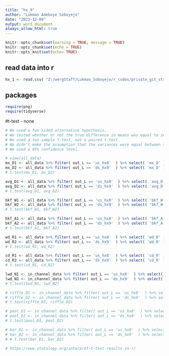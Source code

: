 ```yaml
---
title: "hx_9"
author: "Lukman Adeboye Soboyejo"
date: "2023-12-09"
output: word_document
always_allow_html: true
---
```


```r

knitr::opts_chunk$set(warning = TRUE, message = TRUE) 
knitr::opts_chunk$set(echo = TRUE)
knitr::opts_knit$set(echo= TRUE)

```


## read data into r
```r
hx_1 <- read.csv( "Z:/wergStaff/Lukman_Soboyejo/r_codes/private_git_stream_data/lucas_WERG/data/hx_1.csv" )
```

## packages
```r

require(png)
require(tidyverse)

```


#t-test
- none
```r

# We used a two-sided alternative hypothesis.
# We tested whether or not the true difference in means was equal to zero.
# We used a two sample t-test, not a paired t-test.
# We didn’t make the assumption that the variances were equal between the groups.
# We used a 95% confidence level.

# view(all_data)
mx_D1 <- all_data %>% filter( out_L == 'us_hx8'  ) %>% select( 'mx_D' ) 
mx_D2 <- all_data %>% filter( out_L == 'ds_hx9'  ) %>% select( 'mx_D' ) 
# t.test(mx_D1, mx_D2)

avg_D1 <- all_data %>% filter( out_L == 'us_hx8'  ) %>% select( 'avg_D' ) 
avg_D2 <- all_data %>% filter( out_L == 'ds_hx9'  ) %>% select( 'avg_D' ) 
# t.test(avg_D1, avg_D2)

bkf_W1 <- all_data %>% filter( out_L == 'us_hx8'  ) %>% select( 'bkf_W' ) 
bkf_W2 <- all_data %>% filter( out_L == 'ds_hx9'  ) %>% select( 'bkf_W' ) 
# t.test(bkf_W1, bkf_W2)

bkf_A1 <- all_data %>% filter( out_L == 'us_hx8'  ) %>% select( 'bkf_A' ) 
bkf_A2 <- all_data %>% filter( out_L == 'ds_hx9'  ) %>% select( 'bkf_A' ) 
# t.test(bkf_A1, bkf_A2)

wd_R1 <- all_data %>% filter( out_L == 'us_hx8'  ) %>% select( 'wd_R' ) 
wd_R2 <- all_data %>% filter( out_L == 'ds_hx9'  ) %>% select( 'wd_R' ) 
# t.test(wd_R1, wd_R2)

cd_R1 <- all_data %>% filter( out_L == 'us_hx8'  ) %>% select( 'cd_R' ) 
cd_R2 <- all_data %>% filter( out_L == 'ds_hx9'  ) %>% select( 'cd_R' ) 
# t.test(cd_R1, cd_R2)

lwd_N1 <- in_channel_data %>% filter( out_L == 'us_hx8'  ) %>% select( 'lwd_N' ) 
lwd_N2 <- in_channel_data %>% filter( out_L == 'ds_hx9'  ) %>% select( 'lwd_N' ) 
# t.test(lwd_N1, lwd_N2)

# riffle_D1 <- in_channel_data %>% filter( out_L == 'us_hx8'  ) %>% select( 'riffle_D' ) 
# riffle_D2 <- in_channel_data %>% filter( out_L == 'ds_hx9'  ) %>% select( 'riffle_D' ) 
# t.test(riffle_D1, riffle_D2)

# pool_D1 <- in_channel_data %>% filter( out_L == 'us_hx8'  ) %>% select( 'pool_D' ) 
# pool_D2 <- in_channel_data %>% filter( out_L == 'ds_hx9'  ) %>% select( 'pool_D' ) 
# t.test(pool_D1, pool_D2)

# bar_D1 <- in_channel_data %>% filter( out_L == 'us_hx8'  ) %>% select( 'Bars' ) 
# bar_D2 <- in_channel_data %>% filter( out_L == 'ds_hx9'  ) %>% select( 'Bars' ) 
# # t.test(bar_D1, bar_D2)

# https://www.statology.org/interpret-t-test-results-in-r/

```